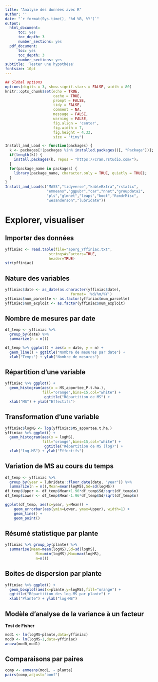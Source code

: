 ```yaml
---
title: "Analyse des données avec R"
author: ''
date: "`r format(Sys.time(), '%d %B, %Y')`"
output:
  html_document: 
      toc: yes
      toc_depth: 3
      number_sections: yes
  pdf_document: 
      toc: yes
      toc_depth: 3
      number_sections: yes
subtitle: 'Tester une hypothèse'
fontsize: 10pt
---
```


```r
## Global options
options(digits = 3, show.signif.stars = FALSE, width = 80)
knitr::opts_chunk$set(echo = TRUE,
                      cache = TRUE,
                      prompt = FALSE,
                      tidy = FALSE,
                      comment = NA,
                      message = FALSE,
                      warning = FALSE,
                      fig.align = 'center',
                      fig.width = 7,
                      fig.height = 4.33,
                      size = "tiny")
```

```r
Install_and_Load <- function(packages) {
  k <- packages[!(packages %in% installed.packages()[, "Package"])];
  if(length(k)) {
    install.packages(k, repos = "https://cran.rstudio.com/");
  }
  for(package_name in packages) {
    library(package_name, character.only = TRUE, quietly = TRUE);
  }
}
Install_and_Load(c("MASS","tidyverse","kableExtra","rstatix",
                   "emmeans","ggpubr","car","nnet","groupdata2",
                   "pls","glmnet","leaps","boot","RcmdrMisc",
                   "wesanderson","lubridate"))
```


# Explorer, visualiser

## Importer des données

```r
yffiniac <- read.table(file="aporg_Yffiniac.txt",
                    stringsAsFactors=TRUE,
                    header=TRUE)
str(yffiniac)
```
## Nature des variables

```r
yffiniac$date <- as_date(as.character(yffiniac$date),
                              format= '%d/%m/%Y')
yffiniac$num_parcelle <- as.factor(yffiniac$num_parcelle)
yffiniac$num_exploit <- as.factor(yffiniac$num_exploit)
```

## Nombre de mesures par date

```r
df_temp <- yffiniac %>%
  group_by(date) %>%
  summarize(n = n())

df_temp %>% ggplot() + aes(x = date, y = n) + 
  geom_line() + ggtitle("Nombre de mesures par date") +
  xlab("Temps") + ylab("Nombre de mesures")
```

## Répartition d'une variable

```r
yffiniac %>% ggplot() + 
  geom_histogram(aes(x = MS_apportee_P.t.ha.),
                 fill="orange",bins=15,col="white") +
                  ggtitle("Répartition de MS") +
  xlab("MS") + ylab("Effectifs")
```

## Transformation d'une variable

```r
yffiniac$logMS <- log(yffiniac$MS_apportee.t.ha.)
yffiniac %>% ggplot() + 
  geom_histogram(aes(x = logMS),
                 fill="orange",bins=15,col="white") +
                  ggtitle("Répartition de MS (log)") +
  xlab("log-MS") + ylab("Effectifs")
```

## Variation de MS au cours du temps

```r
df_temp <- yffiniac %>%
  group_by(year = lubridate::floor_date(date, "year")) %>%
  summarize(n = n(),Mean=mean(logMS),Sd=sd(logMS))
df_temp$Upper <- df_temp$Mean+1.96*df_temp$Sd/sqrt(df_temp$n)
df_temp$Lower <- df_temp$Mean-1.96*df_temp$Sd/sqrt(df_temp$n)

ggplot(df_temp, aes(x=year, y=Mean)) + 
    geom_errorbar(aes(ymin=Lower, ymax=Upper), width=1) +
    geom_line() +
    geom_point()
```

## Résumé statistique par plante

```r
yffiniac %>% group_by(plante) %>%
  summarise(Mean=mean(logMS),Sd=sd(logMS),
              Min=min(logMS),Max=max(logMS),
              n=n())
```

## Boites de dispersion par plante

```r
yffiniac %>% ggplot() + 
  geom_boxplot(aes(x=plante,y=logMS),fill="orange") +
  ggtitle("Répartition des log-MS par plante") +
  xlab("Plante") + ylab("log-MS")
```

## Modèle d'analyse de la variance à un facteur

**Test de Fisher**

```r
mod1 <- lm(logMS~plante,data=yffiniac)
mod0 <- lm(logMS~1,data=yffiniac)
anova(mod0,mod1)
```

## Comparaisons par paires

```r
comp <- emmeans(mod1, ~ plante)
pairs(comp,adjust="bonf")
```


